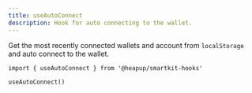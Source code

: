 ```yaml
---
title: useAutoConnect
description: Hook for auto connecting to the wallet.
---
```


Get the most recently connected wallets and account from `localStorage`
and auto connect to the wallet.

```tsx
import { useAutoConnect } from '@heapup/smartkit-hooks'

useAutoConnect()
```
